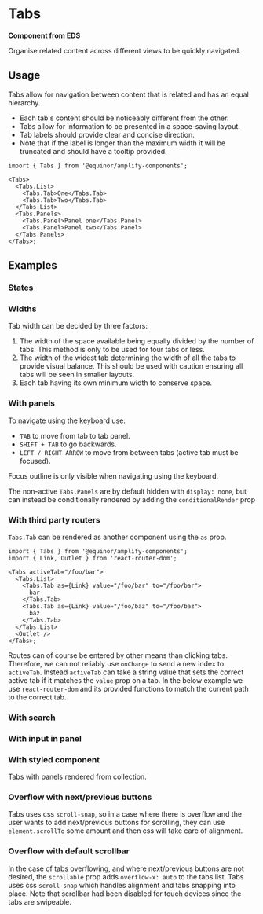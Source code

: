 
# Tabs

**Component from EDS**

Organise related content across different views to be quickly navigated.

<Links
  ariaUrl="https://www.w3.org/WAI/ARIA/apg/patterns/tabpanel/"
  figmaUrl="https://www.figma.com/file/0bGXR2sCwMVSDNyyzu5BXrO5/UI%E2%80%94User-Interface?node-id=17417%3A0"
  sourceUrl="https://github.com/equinor/design-system/blob/develop/packages/eds-core-react/src/components/Tabs/Tabs.tsx"
  edsSBUrl="https://storybook.eds.equinor.com/?path=/docs/navigation-tabs--docs"
/>

<Primary />
<PropsTable />

## Usage

Tabs allow for navigation between content that is related and has an equal hierarchy.

<ul>
  <li>Each tab's content should be noticeably different from the other.</li>
  <li>Tabs allow for information to be presented in a space-saving layout.</li>
  <li>Tab labels should provide clear and concise direction.</li>
  <li>
    Note that if the label is longer than the maximum width it will be truncated
    and should have a tooltip provided.
  </li>
</ul>

```tsx
import { Tabs } from '@equinor/amplify-components';

<Tabs>
  <Tabs.List>
    <Tabs.Tab>One</Tabs.Tab>
    <Tabs.Tab>Two</Tabs.Tab>
  </Tabs.List>
  <Tabs.Panels>
    <Tabs.Panel>Panel one</Tabs.Panel>
    <Tabs.Panel>Panel two</Tabs.Panel>
  </Tabs.Panels>
</Tabs>;
```

## Examples

### States

<Canvas of={ComponentStories.States} />

### Widths

Tab width can be decided by three factors:

<ol>
  <li>
    The width of the space available being equally divided by the number of
    tabs. This method is only to be used for four tabs or less.
  </li>
  <li>
    The width of the widest tab determining the width of all the tabs to provide
    visual balance. This should be used with caution ensuring all tabs will be
    seen in smaller layouts.
  </li>
  <li>Each tab having its own minimum width to conserve space.</li>
</ol>

<Canvas of={ComponentStories.Widths} />

### With panels

To navigate using the keyboard use:

<ul>
  <li>
    <code>TAB</code> to move from tab to tab panel.
  </li>
  <li>
    <code>SHIFT + TAB</code> to go backwards.
  </li>
  <li>
    <code>LEFT / RIGHT ARROW</code> to move from between tabs (active tab must
    be focused).
  </li>
</ul>

Focus outline is only visible when navigating using the keyboard.

The non-active `Tabs.Panels` are by default hidden with `display: none`, but can instead be conditionally rendered by adding the `conditionalRender` prop

<Canvas of={ComponentStories.WithPanels} />

### With third party routers

`Tabs.Tab` can be rendered as another component using the `as` prop.

```tsx
import { Tabs } from '@equinor/amplify-components';
import { Link, Outlet } from 'react-router-dom';

<Tabs activeTab="/foo/bar">
  <Tabs.List>
    <Tabs.Tab as={Link} value="/foo/bar" to="/foo/bar">
      bar
    </Tabs.Tab>
    <Tabs.Tab as={Link} value="/foo/baz" to="/foo/baz">
      baz
    </Tabs.Tab>
  </Tabs.List>
  <Outlet />
</Tabs>;
```

Routes can of course be entered by other means than clicking tabs. Therefore, we can not reliably use `onChange` to send a new index to `activeTab`. Instead `activeTab` can take a string value that sets the correct active tab if it matches the `value` prop on a tab. In the below example we use `react-router-dom` and its provided functions to match the current path to the correct tab.

<Canvas of={ComponentStories.Router} />

### With search

<Canvas of={ComponentStories.WithSearch} />

### With input in panel

<Canvas of={ComponentStories.WithInputInPanel} />

### With styled component

Tabs with panels rendered from collection.

<Canvas of={ComponentStories.WithStyledComponent} />

### Overflow with next/previous buttons

Tabs uses css `scroll-snap`, so in a case where there is overflow and the user wants to add next/previous buttons for scrolling,
they can use `element.scrollTo` some amount and then css will take care of alignment.

<Canvas of={ComponentStories.Overflow} />

### Overflow with default scrollbar

In the case of tabs overflowing, and where next/previous buttons are not desired, the `scrollable` prop adds `overflow-x: auto` to the tabs list.
Tabs uses css `scroll-snap` which handles alignment and tabs snapping into place.
Note that scrollbar had been disabled for touch devices since the tabs are swipeable.

<Canvas of={ComponentStories.OverflowScroll} />

